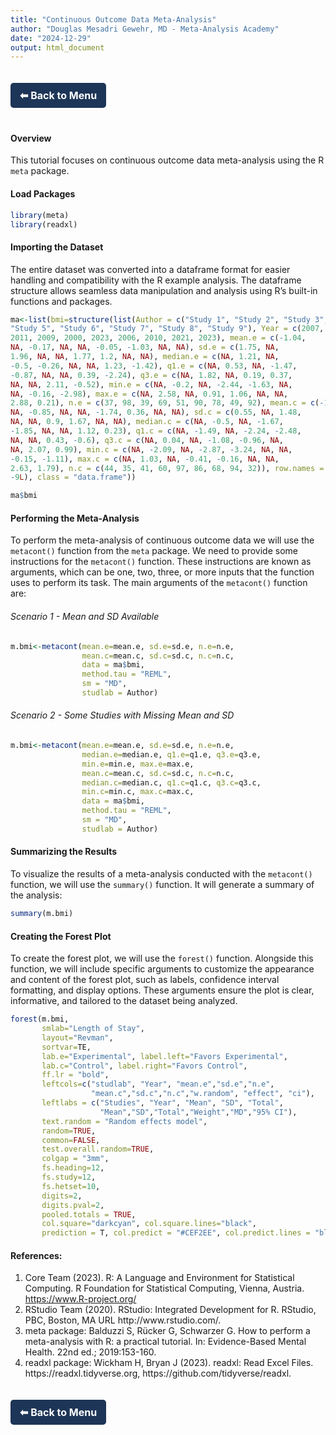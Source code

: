 ```yaml
---
title: "Continuous Outcome Data Meta-Analysis"
author: "Douglas Mesadri Gewehr, MD - Meta-Analysis Academy"
date: "2024-12-29"
output: html_document
---
```


<a href="https://gewehrdm.github.io" style="
    display: inline-block;
    padding: 10px 15px;
    margin: 20px 0;
    background-color: #1D3557; /* Azul escuro */
    color: white; /* Texto branco */
    text-decoration: none;
    border-radius: 5px;
    font-size: 16px;
    font-weight: bold;
    transition: background-color 0.3s ease, transform 0.2s ease;
    text-align: center;
"
    onmouseover="this.style.backgroundColor='#457B9D'; this.style.transform='scale(1.05)';"
    onmouseout="this.style.backgroundColor='#1D3557'; this.style.transform='scale(1)';"
    onmousedown="this.style.transform='scale(0.95)';"
    onmouseup="this.style.transform='scale(1.05)';">
    ⬅ Back to Menu
</a>

<h4>Overview</h4>

This tutorial focuses on continuous outcome data meta-analysis using the R `meta` package.

<h4>Load Packages</h4>

```r
library(meta)
library(readxl)
```

<h4>Importing the Dataset</h4>

The entire dataset was converted into a dataframe format for easier handling and compatibility with the R example analysis. The dataframe structure allows seamless data manipulation and analysis using R’s built-in functions and packages. 

```r
ma<-list(bmi=structure(list(Author = c("Study 1", "Study 2", "Study 3", "Study 4", 
"Study 5", "Study 6", "Study 7", "Study 8", "Study 9"), Year = c(2007, 
2011, 2009, 2000, 2023, 2006, 2010, 2021, 2023), mean.e = c(-1.04, 
NA, -0.17, NA, NA, -0.05, -1.03, NA, NA), sd.e = c(1.75, NA, 
1.96, NA, NA, 1.77, 1.2, NA, NA), median.e = c(NA, 1.21, NA, 
-0.5, -0.26, NA, NA, 1.23, -1.42), q1.e = c(NA, 0.53, NA, -1.47, 
-0.87, NA, NA, 0.39, -2.24), q3.e = c(NA, 1.82, NA, 0.19, 0.37, 
NA, NA, 2.11, -0.52), min.e = c(NA, -0.2, NA, -2.44, -1.63, NA, 
NA, -0.16, -2.98), max.e = c(NA, 2.58, NA, 0.91, 1.06, NA, NA, 
2.88, 0.21), n.e = c(37, 98, 39, 69, 51, 90, 78, 49, 92), mean.c = c(-1.2, 
NA, -0.85, NA, NA, -1.74, 0.36, NA, NA), sd.c = c(0.55, NA, 1.48, 
NA, NA, 0.9, 1.67, NA, NA), median.c = c(NA, -0.5, NA, -1.67, 
-1.85, NA, NA, 1.12, 0.23), q1.c = c(NA, -1.49, NA, -2.24, -2.48, 
NA, NA, 0.43, -0.6), q3.c = c(NA, 0.04, NA, -1.08, -0.96, NA, 
NA, 2.07, 0.99), min.c = c(NA, -2.09, NA, -2.87, -3.24, NA, NA, 
-0.15, -1.11), max.c = c(NA, 1.03, NA, -0.41, -0.16, NA, NA, 
2.63, 1.79), n.c = c(44, 35, 41, 60, 97, 86, 68, 94, 32)), row.names = c(NA, 
-9L), class = "data.frame"))
```

```r
ma$bmi
```

<h4>Performing the Meta-Analysis</h4>

To perform the meta-analysis of continuous outcome data we will use the `metacont()` function from the `meta` package. We need to provide some instructions for the `metacont()` function. These instructions are known as arguments, which can be one, two, three, or more inputs that the function uses to perform its task. The main arguments of the `metacont()` function are:

<h6> Scenario 1 - Mean and SD Available</h6>
```r
m.bmi<-metacont(mean.e=mean.e, sd.e=sd.e, n.e=n.e,  
                mean.c=mean.c, sd.c=sd.c, n.c=n.c,
                data = ma$bmi,
                method.tau = "REML",
                sm = "MD",
                studlab = Author)
```

<h6> Scenario 2 - Some Studies with Missing Mean and SD</h6>
```r
m.bmi<-metacont(mean.e=mean.e, sd.e=sd.e, n.e=n.e,  
                median.e=median.e, q1.e=q1.e, q3.e=q3.e, 
                min.e=min.e, max.e=max.e,  
                mean.c=mean.c, sd.c=sd.c, n.c=n.c,
                median.c=median.c, q1.c=q1.c, q3.c=q3.c, 
                min.c=min.c, max.c=max.c,  
                data = ma$bmi,
                method.tau = "REML",
                sm = "MD",
                studlab = Author)
```

<h4>Summarizing the Results</h4>

To visualize the results of a meta-analysis conducted with the `metacont()` function, we will use the `summary()` function. It will generate a summary of the analysis:
```r
summary(m.bmi)
```

<h4>Creating the Forest Plot</h4>

To create the forest plot, we will use the `forest()` function. Alongside this function, we will include specific arguments to customize the appearance and content of the forest plot, such as labels, confidence interval formatting, and display options. These arguments ensure the plot is clear, informative, and tailored to the dataset being analyzed.
```r
forest(m.bmi,
       smlab="Length of Stay",
       layout="Revman",
       sortvar=TE, 
       lab.e="Experimental", label.left="Favors Experimental",
       lab.c="Control", label.right="Favors Control",
       ff.lr = "bold",
       leftcols=c("studlab", "Year", "mean.e","sd.e","n.e", 
                  "mean.c","sd.c","n.c","w.random", "effect", "ci"),
       leftlabs = c("Studies", "Year", "Mean", "SD", "Total",
                    "Mean","SD","Total","Weight","MD","95% CI"),
       text.random = "Random effects model",
       random=TRUE,
       common=FALSE,
       test.overall.random=TRUE,
       colgap = "3mm",
       fs.heading=12,
       fs.study=12,
       fs.hetset=10,
       digits=2,
       digits.pval=2,
       pooled.totals = TRUE,
       col.square="darkcyan", col.square.lines="black",
       prediction = T, col.predict = "#CEF2EE", col.predict.lines = "black", ff.predict=1)
```

<h4>References:</h4>

1. Core Team (2023). R: A Language and Environment for Statistical Computing. R Foundation for Statistical Computing, Vienna, Austria. <https://www.R-project.org/>
2. RStudio Team (2020). RStudio: Integrated Development for R. RStudio, PBC, Boston, MA URL http://www.rstudio.com/.
3. meta package: Balduzzi S, Rücker G, Schwarzer G. How to perform a meta-analysis with R: a practical tutorial. In: Evidence-Based Mental Health. 22nd ed.; 2019:153-160.
4. readxl package: Wickham H, Bryan J (2023). readxl: Read Excel Files. https://readxl.tidyverse.org, https://github.com/tidyverse/readxl.



<a href="https://gewehrdm.github.io" style="
    display: inline-block;
    padding: 10px 15px;
    margin: 20px 0;
    background-color: #1D3557; /* Azul escuro */
    color: white; /* Texto branco */
    text-decoration: none;
    border-radius: 5px;
    font-size: 16px;
    font-weight: bold;
    transition: background-color 0.3s ease, transform 0.2s ease;
    text-align: center;
"
    onmouseover="this.style.backgroundColor='#457B9D'; this.style.transform='scale(1.05)';"
    onmouseout="this.style.backgroundColor='#1D3557'; this.style.transform='scale(1)';"
    onmousedown="this.style.transform='scale(0.95)';"
    onmouseup="this.style.transform='scale(1.05)';">
    ⬅ Back to Menu
</a>